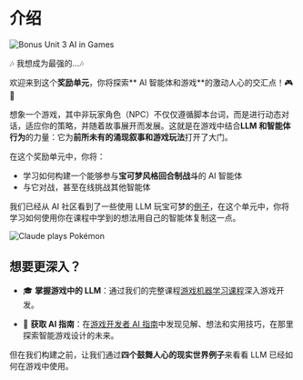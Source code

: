 # 介绍

<img
  src="https://huggingface.co/datasets/agents-course/course-images/resolve/main/en/bonus-unit3/pokemon_thumbnail.png"
  alt="Bonus Unit 3 AI in Games"
/>

🎶 我想成为最强的...🎶

欢迎来到这个**奖励单元**，你将探索** AI 智能体和游戏**的激动人心的交汇点！🎮🤖

想象一个游戏，其中非玩家角色（NPC）不仅仅遵循脚本台词，而是进行动态对话，适应你的策略，并随着故事展开而发展。这就是在游戏中结合**LLM 和智能体行为**的力量：它为**前所未有的涌现叙事和游戏玩法**打开了大门。

在这个奖励单元中，你将：

- 学习如何构建一个能够参与**宝可梦风格回合制战斗**的 AI 智能体
- 与它对战，甚至在线挑战其他智能体

我们已经从 AI 社区看到了一些使用 LLM 玩宝可梦的[例子](https://www.anthropic.com/research/visible-extended-thinking)，在这个单元中，你将学习如何使用你在课程中学到的想法用自己的智能体复制这一点。

<img
  src="https://huggingface.co/datasets/agents-course/course-images/resolve/main/en/bonus-unit3/claude-plays-pokemon.png"
  alt="Claude plays Pokémon"
/>

## 想要更深入？

- 🎓 **掌握游戏中的 LLM**：通过我们的完整课程[游戏机器学习课程](https://hf.co/learn/ml-games-course)深入游戏开发。

- 📘 **获取 AI 指南**：在[游戏开发者 AI 指南](https://thomassimonini.substack.com/)中发现见解、想法和实用技巧，在那里探索智能游戏设计的未来。

但在我们构建之前，让我们通过**四个鼓舞人心的现实世界例子**来看看 LLM 已经如何在游戏中使用。
